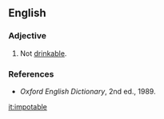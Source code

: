 ==English==

===Adjective===
{{en-adj|-}}

# {{rare}} Not [[drinkable]].

===References===
*''Oxford English Dictionary'', 2nd ed., 1989.

[[it:impotable]]